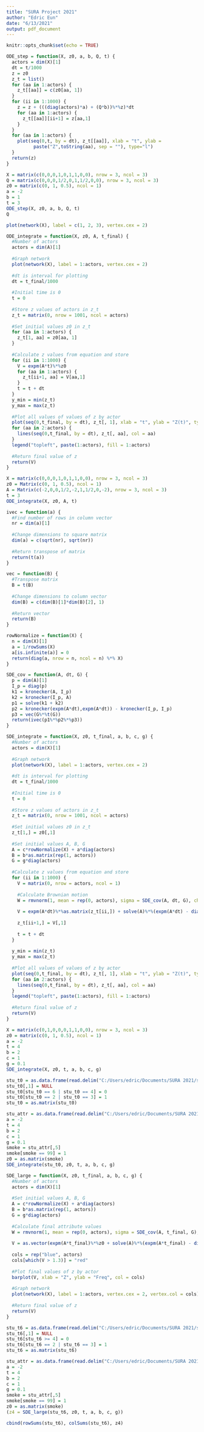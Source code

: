 ---
title: "SURA Project 2021"
author: "Edric Eun"
date: "6/13/2021"
output: pdf_document
---

```{r setup, include=FALSE}
knitr::opts_chunk$set(echo = TRUE)
```


```{r}
ODE_step = function(X, z0, a, b, Q, t) {
  actors = dim(X)[1]
  dt = t/1000
  z = z0
  z_t = list()
  for (aa in 1:actors) {
    z_t[[aa]] = c(z0[aa, 1])
  }
  for (ii in 1:1000) {
    z = z + (((diag(actors)*a) + (Q*b))%*%z)*dt
    for (aa in 1:actors) {
      z_t[[aa]][ii+1] = z[aa,1]
    }
  }
  for (aa in 1:actors) {
    plot(seq(0,t, by = dt), z_t[[aa]], xlab = "t", ylab = 
          paste("Z",toString(aa), sep = ""), type="l")
  }
  return(z)
}

X = matrix(c(0,0,0,1,0,1,1,0,0), nrow = 3, ncol = 3)
Q = matrix(c(0,0,0,1/2,0,1,1/2,0,0), nrow = 3, ncol = 3)
z0 = matrix(c(0, 1, 0.5), ncol = 1)
a = -2
b = 1
t = 3
ODE_step(X, z0, a, b, Q, t)
Q
```
```{r}
plot(network(X), label = c(1, 2, 3), vertex.cex = 2)
```



```{r}
ODE_integrate = function(X, z0, A, t_final) {
  #Number of actors
  actors = dim(A)[1]
  
  #Graph network
  plot(network(X), label = 1:actors, vertex.cex = 2)
  
  #dt is interval for plotting
  dt = t_final/1000
  
  #Initial time is 0
  t = 0
  
  #Store z values of actors in z_t
  z_t = matrix(0, nrow = 1001, ncol = actors)
  
  #Set initial values z0 in z_t
  for (aa in 1:actors) {
    z_t[1, aa] = z0[aa, 1]
  }
  
  #Calculate z values from equation and store
  for (ii in 1:1000) {
    V = expm(A*t)%*%z0
    for (aa in 1:actors) {
      z_t[ii+1, aa] = V[aa,1]
    }
    t = t + dt
  }
  y_min = min(z_t)
  y_max = max(z_t)
  
  #Plot all values of values of z by actor
  plot(seq(0,t_final, by = dt), z_t[, 1], xlab = "t", ylab = "Z(t)", type="l", col = 1, ylim = c(y_min, y_max))
  for (aa in 2:actors) {
    lines(seq(0,t_final, by = dt), z_t[, aa], col = aa)
  }
  legend("topleft", paste(1:actors), fill = 1:actors)
  
  #Return final value of z
  return(V)
}
```

```{r}
X = matrix(c(0,0,0,1,0,1,1,0,0), nrow = 3, ncol = 3)
z0 = Matrix(c(0, 1, 0.5), ncol = 1)
A = Matrix(c(-2,0,0,1/2,-2,1,1/2,0,-2), nrow = 3, ncol = 3)
t = 3
ODE_integrate(X, z0, A, t)
```
```{r}
ivec = function(a) {
  #Find number of rows in column vector
  nr = dim(a)[1]
  
  #Change dimensions to square matrix
  dim(a) = c(sqrt(nr), sqrt(nr))
  
  #Return transpose of matrix
  return(t(a))
}

vec = function(B) {
  #Transpose matrix
  B = t(B)
  
  #Change dimensions to column vector
  dim(B) = c(dim(B)[1]*dim(B)[2], 1)
  
  #Return vector
  return(B)
}

rowNormalize = function(X) {
  n = dim(X)[1]
  a = 1/rowSums(X)
  a[is.infinite(a)] = 0
  return(diag(a, nrow = n, ncol = n) %*% X)
}
```

```{r}
SDE_cov = function(A, dt, G) {
  p = dim(A)[1]
  I_p = diag(p)
  k1 = kronecker(A, I_p)
  k2 = kronecker(I_p, A)
  p1 = solve(k1 + k2)
  p2 = kronecker(expm(A*dt),expm(A*dt)) - kronecker(I_p, I_p)
  p3 = vec(G%*%t(G))
  return(ivec(p1%*%p2%*%p3))
}
```

```{r}
SDE_integrate = function(X, z0, t_final, a, b, c, g) {
  #Number of actors
  actors = dim(X)[1]
  
  #Graph network
  plot(network(X), label = 1:actors, vertex.cex = 2)
  
  #dt is interval for plotting
  dt = t_final/1000
  
  #Initial time is 0
  t = 0
  
  #Store z values of actors in z_t
  z_t = matrix(0, nrow = 1001, ncol = actors)
  
  #Set initial values z0 in z_t
  z_t[1,] = z0[,1]
  
  #Set initial values A, B, G
  A = c*rowNormalize(X) + a*diag(actors)
  B = b*as.matrix(rep(1, actors))
  G = g*diag(actors)
  
  #Calculate z values from equation and store
  for (ii in 1:1000) {
    V = matrix(0, nrow = actors, ncol = 1)
    
    #Calculate Brownian motion
    W = rmvnorm(1, mean = rep(0, actors), sigma = SDE_cov(A, dt, G), checkSymmetry = FALSE)
    
    V = expm(A*dt)%*%as.matrix(z_t[ii,]) + solve(A)%*%(expm(A*dt) - diag(actors))%*%B + t(W)
  
    z_t[ii+1,] = V[,1]
  
    t = t + dt
  }
  
  y_min = min(z_t)
  y_max = max(z_t)
  
  #Plot all values of values of z by actor
  plot(seq(0,t_final, by = dt), z_t[, 1], xlab = "t", ylab = "Z(t)", type="l", col = 1, ylim = c(y_min, y_max))
  for (aa in 2:actors) {
    lines(seq(0,t_final, by = dt), z_t[, aa], col = aa)
  }
  legend("topleft", paste(1:actors), fill = 1:actors)
  
  #Return final value of z
  return(V)
}
```


```{r}
X = matrix(c(0,1,0,0,0,1,1,0,0), nrow = 3, ncol = 3)
z0 = matrix(c(0, 1, 0.5), ncol = 1)
a = -2
t = 4
b = 2
c = 1
g = 0.1
SDE_integrate(X, z0, t, a, b, c, g)
```
```{r}
stu_t0 = as.data.frame(read.delim("C:/Users/edric/Documents/SURA 2021/stu98t0.txt", header = FALSE))
stu_t0[,1] = NULL
stu_t0[stu_t0 == 6 | stu_t0 == 4] = 0
stu_t0[stu_t0 == 2 | stu_t0 == 3] = 1
stu_t0 = as.matrix(stu_t0)

stu_attr = as.data.frame(read.delim("C:/Users/edric/Documents/SURA 2021/stud98.txt", header = FALSE))
a = -2
t = 4
b = 2
c = 1
g = 0.1
smoke = stu_attr[,5]
smoke[smoke == 99] = 1
z0 = as.matrix(smoke)
SDE_integrate(stu_t0, z0, t, a, b, c, g)
```

```{r}
SDE_large = function(X, z0, t_final, a, b, c, g) {
  #Number of actors
  actors = dim(X)[1]
  
  #Set initial values A, B, G
  A = c*rowNormalize(X) + a*diag(actors)
  B = b*as.matrix(rep(1, actors))
  G = g*diag(actors)
  
  #Calculate final attribute values
  W = rmvnorm(1, mean = rep(0, actors), sigma = SDE_cov(A, t_final, G), checkSymmetry = FALSE)
  
  V = as.vector(expm(A*t_final)%*%z0 + solve(A)%*%(expm(A*t_final) - diag(actors))%*%B + t(W))
  
  cols = rep("blue", actors)
  cols[which(V > 1.3)] = "red"
  
  #Plot final values of z by actor
  barplot(V, xlab = "Z", ylab = "Freq", col = cols)
  
  #Graph network
  plot(network(X), label = 1:actors, vertex.cex = 2, vertex.col = cols)
  
  #Return final value of z
  return(V)
}

stu_t6 = as.data.frame(read.delim("C:/Users/edric/Documents/SURA 2021/stu98t6.txt", header = FALSE))
stu_t6[,1] = NULL
stu_t6[stu_t6 >= 4] = 0
stu_t6[stu_t6 == 2 | stu_t6 == 3] = 1
stu_t6 = as.matrix(stu_t6)

stu_attr = as.data.frame(read.delim("C:/Users/edric/Documents/SURA 2021/stud98.txt", header = FALSE))
a = -2
t = 4
b = 2
c = 1
g = 0.1
smoke = stu_attr[,5]
smoke[smoke == 99] = 1
z0 = as.matrix(smoke)
(z4 = SDE_large(stu_t6, z0, t, a, b, c, g))
```

```{r}
cbind(rowSums(stu_t6), colSums(stu_t6), z4)
```

